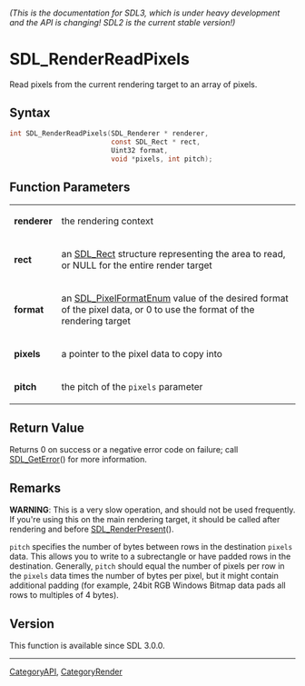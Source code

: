 ====== (This is the documentation for SDL3, which is under heavy development and the API is changing! SDL2 is the current stable version!) ======
= SDL_RenderReadPixels =

Read pixels from the current rendering target to an array of pixels.

== Syntax ==

<syntaxhighlight lang='c'>
int SDL_RenderReadPixels(SDL_Renderer * renderer,
                         const SDL_Rect * rect,
                         Uint32 format,
                         void *pixels, int pitch);
</syntaxhighlight>

== Function Parameters ==

{|
|'''renderer'''
|the rendering context
|-
|'''rect'''
|an [[SDL_Rect]] structure representing the area to read, or NULL for the entire render target
|-
|'''format'''
|an [[SDL_PixelFormatEnum]] value of the desired format of the pixel data, or 0 to use the format of the rendering target
|-
|'''pixels'''
|a pointer to the pixel data to copy into
|-
|'''pitch'''
|the pitch of the <code>pixels</code> parameter
|}

== Return Value ==

Returns 0 on success or a negative error code on failure; call
[[SDL_GetError]]() for more information.

== Remarks ==

'''WARNING''': This is a very slow operation, and should not be used
frequently. If you're using this on the main rendering target, it should be
called after rendering and before [[SDL_RenderPresent]]().

<code>pitch</code> specifies the number of bytes between rows in the
destination <code>pixels</code> data. This allows you to write to a
subrectangle or have padded rows in the destination. Generally,
<code>pitch</code> should equal the number of pixels per row in the
<code>pixels</code> data times the number of bytes per pixel, but it might
contain additional padding (for example, 24bit RGB Windows Bitmap data pads
all rows to multiples of 4 bytes).

== Version ==

This function is available since SDL 3.0.0.

----
[[CategoryAPI]], [[CategoryRender]]


